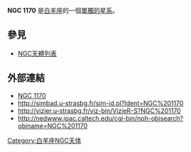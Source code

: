 {{NGCInfoBox|NGCID=NGC 1170|發現者=Peirce|發現日期=1869年12月31日|其他編號=|曆元=J2000.0|赤經=3時2分26.8秒
|赤緯=27°4'22"|星座=白羊座|星體=單獨的星系|星等=|表面亮度=|藍等=}}

'''NGC 1170''' 是[[白羊座|白羊座]]的一個[[單獨的星系|單獨的星系]]。

== 參見 ==
* [[NGC天體列表|NGC天體列表]]

== 外部連結 ==
* [https://web.archive.org/web/20070311232728/http://www.seds.org/~spider/ngc/ngc.cgi?1170 NGC 1170]
* http://simbad.u-strasbg.fr/sim-id.pl?Ident=NGC%201170
* http://vizier.u-strasbg.fr/viz-bin/VizieR-S?NGC%201170{{Wayback|url=http://vizier.u-strasbg.fr/viz-bin/VizieR-S?NGC%201170 |date=20160305045624 }}
* http://nedwww.ipac.caltech.edu/cgi-bin/nph-objsearch?objname=NGC%201170{{Wayback|url=http://nedwww.ipac.caltech.edu/cgi-bin/nph-objsearch?objname=NGC%201170 |date=20191018174512 }}

{{Catalogs|NGC=1170}}

[[Category:白羊座NGC天体|Category:白羊座NGC天体]]